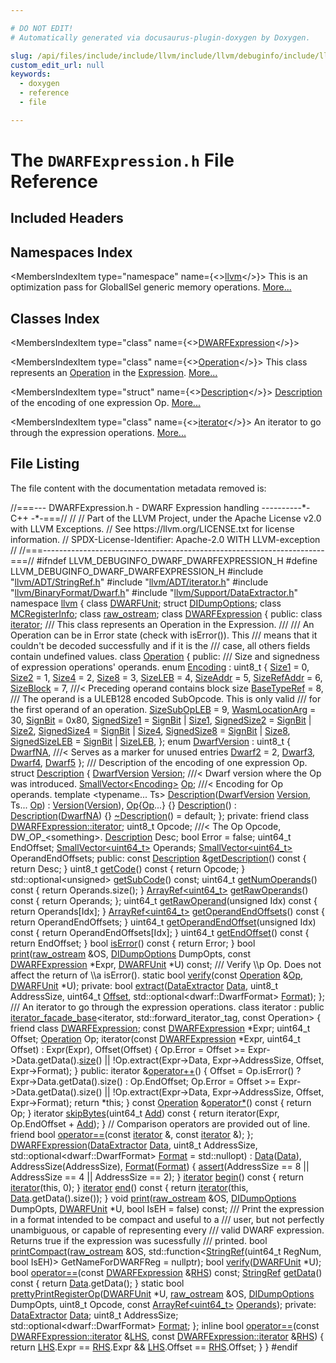 ```yaml
---

# DO NOT EDIT!
# Automatically generated via docusaurus-plugin-doxygen by Doxygen.

slug: /api/files/include/include/llvm/include/llvm/debuginfo/include/llvm/debuginfo/dwarf/dwarfexpression-h
custom_edit_url: null
keywords:
  - doxygen
  - reference
  - file

---
```





# The `DWARFExpression.h` File Reference

<DoxygenPage pluginConfig={pluginConfig}>



## Included Headers

<IncludesList>
<IncludesListItem
  filePath="llvm/ADT/StringRef.h"
  permalink="/docs/api/files/include/include/llvm/include/llvm/adt/stringref-h"
  isLocal="true" />
<IncludesListItem
  filePath="llvm/ADT/iterator.h"
  permalink="/docs/api/files/include/include/llvm/include/llvm/adt/iterator-h"
  isLocal="true" />
<IncludesListItem
  filePath="llvm/BinaryFormat/Dwarf.h"
  permalink="/docs/api/files/include/include/llvm/include/llvm/binaryformat/dwarf-h"
  isLocal="true" />
<IncludesListItem
  filePath="llvm/Support/DataExtractor.h"
  permalink="/docs/api/files/include/include/llvm/include/llvm/support/dataextractor-h"
  isLocal="true" />
</IncludesList>

## Namespaces Index

<MembersIndex>

<MembersIndexItem
  type="namespace"
  name={<><a href="/docs/api/namespaces/llvm">llvm</a></>}>
This is an optimization pass for GlobalISel generic memory operations. <a href="/docs/api/namespaces/llvm/#details">More...</a>
</MembersIndexItem>

</MembersIndex>

## Classes Index

<MembersIndex>

<MembersIndexItem
  type="class"
  name={<><a href="/docs/api/classes/llvm/dwarfexpression-1">DWARFExpression</a></>}>
</MembersIndexItem>

<MembersIndexItem
  type="class"
  name={<><a href="/docs/api/classes/llvm/dwarfexpression/operation">Operation</a></>}>
This class represents an <a href="/docs/api/classes/llvm/dwarfexpression/operation">Operation</a> in the <a href="/docs/api/classes/llvm/expression">Expression</a>. <a href="/docs/api/classes/llvm/dwarfexpression/operation/#details">More...</a>
</MembersIndexItem>

<MembersIndexItem
  type="struct"
  name={<><a href="/docs/api/structs/llvm/dwarfexpression/operation/description">Description</a></>}>
<a href="/docs/api/structs/llvm/dwarfexpression/operation/description">Description</a> of the encoding of one expression Op. <a href="/docs/api/structs/llvm/dwarfexpression/operation/description/#details">More...</a>
</MembersIndexItem>

<MembersIndexItem
  type="class"
  name={<><a href="/docs/api/classes/llvm/dwarfexpression/iterator">iterator</a></>}>
An iterator to go through the expression operations. <a href="/docs/api/classes/llvm/dwarfexpression/iterator/#details">More...</a>
</MembersIndexItem>

</MembersIndex>


## File Listing

The file content with the documentation metadata removed is:

<ProgramListing>

<Link id="l00001" /><CodeLine lineNumber="1"><Highlight kind="comment">//===--- DWARFExpression.h - DWARF Expression handling ----------&#42;- C++ -&#42;-===//</Highlight><Highlight kind="normal"></Highlight></CodeLine>
<Link id="l00002" /><CodeLine lineNumber="2"><Highlight kind="normal"></Highlight><Highlight kind="comment">//</Highlight><Highlight kind="normal"></Highlight></CodeLine>
<Link id="l00003" /><CodeLine lineNumber="3"><Highlight kind="normal"></Highlight><Highlight kind="comment">// Part of the LLVM Project, under the Apache License v2.0 with LLVM Exceptions.</Highlight><Highlight kind="normal"></Highlight></CodeLine>
<Link id="l00004" /><CodeLine lineNumber="4"><Highlight kind="normal"></Highlight><Highlight kind="comment">// See https://llvm.org/LICENSE.txt for license information.</Highlight><Highlight kind="normal"></Highlight></CodeLine>
<Link id="l00005" /><CodeLine lineNumber="5"><Highlight kind="normal"></Highlight><Highlight kind="comment">// SPDX-License-Identifier: Apache-2.0 WITH LLVM-exception</Highlight><Highlight kind="normal"></Highlight></CodeLine>
<Link id="l00006" /><CodeLine lineNumber="6"><Highlight kind="normal"></Highlight><Highlight kind="comment">//</Highlight><Highlight kind="normal"></Highlight></CodeLine>
<Link id="l00007" /><CodeLine lineNumber="7"><Highlight kind="normal"></Highlight><Highlight kind="comment">//===----------------------------------------------------------------------===//</Highlight><Highlight kind="normal"></Highlight></CodeLine>
<Link id="l00008" /><CodeLine lineNumber="8"><Highlight kind="normal"></Highlight></CodeLine>
<Link id="l00009" /><CodeLine lineNumber="9"><Highlight kind="normal"></Highlight><Highlight kind="preprocessor">#ifndef LLVM&#95;DEBUGINFO&#95;DWARF&#95;DWARFEXPRESSION&#95;H</Highlight><Highlight kind="normal"></Highlight></CodeLine>
<Link id="l00010" /><CodeLine lineNumber="10"><Highlight kind="normal"></Highlight><Highlight kind="preprocessor">#define LLVM&#95;DEBUGINFO&#95;DWARF&#95;DWARFEXPRESSION&#95;H</Highlight><Highlight kind="normal"></Highlight></CodeLine>
<Link id="l00011" /><CodeLine lineNumber="11"><Highlight kind="normal"></Highlight></CodeLine>
<Link id="l00012" /><CodeLine lineNumber="12"><Highlight kind="normal"></Highlight><Highlight kind="preprocessor">#include &quot;<a href="/docs/api/files/include/include/llvm/include/llvm/adt/stringref-h">llvm/ADT/StringRef.h</a>&quot;</Highlight><Highlight kind="normal"></Highlight></CodeLine>
<Link id="l00013" /><CodeLine lineNumber="13"><Highlight kind="normal"></Highlight><Highlight kind="preprocessor">#include &quot;<a href="/docs/api/files/include/include/llvm/include/llvm/adt/iterator-h">llvm/ADT/iterator.h</a>&quot;</Highlight><Highlight kind="normal"></Highlight></CodeLine>
<Link id="l00014" /><CodeLine lineNumber="14"><Highlight kind="normal"></Highlight><Highlight kind="preprocessor">#include &quot;<a href="/docs/api/files/include/include/llvm/include/llvm/binaryformat/dwarf-h">llvm/BinaryFormat/Dwarf.h</a>&quot;</Highlight><Highlight kind="normal"></Highlight></CodeLine>
<Link id="l00015" /><CodeLine lineNumber="15"><Highlight kind="normal"></Highlight><Highlight kind="preprocessor">#include &quot;<a href="/docs/api/files/include/include/llvm/include/llvm/support/dataextractor-h">llvm/Support/DataExtractor.h</a>&quot;</Highlight><Highlight kind="normal"></Highlight></CodeLine>
<Link id="l00016" /><CodeLine lineNumber="16"><Highlight kind="normal"></Highlight></CodeLine>
<Link id="l00017" /><CodeLine lineNumber="17"><Highlight kind="normal"></Highlight><Highlight kind="keyword">namespace </Highlight><Highlight kind="normal"><a href="/docs/api/namespaces/llvm">llvm</a> &#123;</Highlight></CodeLine>
<Link id="l00018" /><CodeLine lineNumber="18"><Highlight kind="normal"></Highlight><Highlight kind="keyword">class </Highlight><Highlight kind="normal"><a href="/docs/api/classes/llvm/dwarfunit-1">DWARFUnit</a>;</Highlight></CodeLine>
<Link id="l00019" /><CodeLine lineNumber="19"><Highlight kind="normal"></Highlight><Highlight kind="keyword">struct </Highlight><Highlight kind="normal"><a href="/docs/api/structs/llvm/didumpoptions">DIDumpOptions</a>;</Highlight></CodeLine>
<Link id="l00020" /><CodeLine lineNumber="20"><Highlight kind="normal"></Highlight><Highlight kind="keyword">class </Highlight><Highlight kind="normal"><a href="/docs/api/classes/llvm/mcregisterinfo">MCRegisterInfo</a>;</Highlight></CodeLine>
<Link id="l00021" /><CodeLine lineNumber="21"><Highlight kind="normal"></Highlight><Highlight kind="keyword">class </Highlight><Highlight kind="normal"><a href="/docs/api/classes/llvm/raw-ostream">raw&#95;ostream</a>;</Highlight></CodeLine>
<Link id="l00022" /><CodeLine lineNumber="22"><Highlight kind="normal"></Highlight></CodeLine>
<Link id="l00023" /><CodeLine lineNumber="23" lineLink="/docs/api/classes/llvm/dwarfexpression-1"><Highlight kind="normal"></Highlight><Highlight kind="keyword">class </Highlight><Highlight kind="normal"><a href="/docs/api/classes/llvm/dwarfexpression-1/#ab1da4c7677c71f2ea59e6c08a9530649">DWARFExpression</a> &#123;</Highlight></CodeLine>
<Link id="l00024" /><CodeLine lineNumber="24"><Highlight kind="normal"></Highlight><Highlight kind="keyword">public</Highlight><Highlight kind="normal">:</Highlight></CodeLine>
<Link id="l00025" /><CodeLine lineNumber="25"><Highlight kind="normal">  </Highlight><Highlight kind="keyword">class </Highlight><Highlight kind="normal"><a href="/docs/api/classes/llvm/dwarfexpression/iterator">iterator</a>;</Highlight></CodeLine>
<Link id="l00026" /><CodeLine lineNumber="26"><Highlight kind="normal"></Highlight><Highlight kind="comment"></Highlight></CodeLine>
<Link id="l00027" /><CodeLine lineNumber="27"><Highlight kind="comment">  /// This class represents an Operation in the Expression.</Highlight></CodeLine>
<Link id="l00028" /><CodeLine lineNumber="28"><Highlight kind="comment">  ///</Highlight></CodeLine>
<Link id="l00029" /><CodeLine lineNumber="29"><Highlight kind="comment">  /// An Operation can be in Error state (check with isError()). This</Highlight></CodeLine>
<Link id="l00030" /><CodeLine lineNumber="30"><Highlight kind="comment">  /// means that it couldn&#39;t be decoded successfully and if it is the</Highlight></CodeLine>
<Link id="l00031" /><CodeLine lineNumber="31"><Highlight kind="comment">  /// case, all others fields contain undefined values.</Highlight><Highlight kind="normal"></Highlight></CodeLine>
<Link id="l00032" /><CodeLine lineNumber="32" lineLink="/docs/api/classes/llvm/dwarfexpression/operation"><Highlight kind="normal">  </Highlight><Highlight kind="keyword">class </Highlight><Highlight kind="normal"><a href="/docs/api/classes/llvm/dwarfexpression/operation">Operation</a> &#123;</Highlight></CodeLine>
<Link id="l00033" /><CodeLine lineNumber="33"><Highlight kind="normal">  </Highlight><Highlight kind="keyword">public</Highlight><Highlight kind="normal">:</Highlight><Highlight kind="comment"></Highlight></CodeLine>
<Link id="l00034" /><CodeLine lineNumber="34"><Highlight kind="comment">    /// Size and signedness of expression operations&#39; operands.</Highlight><Highlight kind="normal"></Highlight></CodeLine>
<Link id="l00035" /><CodeLine lineNumber="35" lineLink="/docs/api/classes/llvm/dwarfexpression/operation/#a8f965a4aa6c5f05ac1b790daf7835212"><Highlight kind="normal">    </Highlight><Highlight kind="keyword">enum</Highlight><Highlight kind="normal"> <a href="/docs/api/classes/llvm/dwarfexpression/operation/#a8f965a4aa6c5f05ac1b790daf7835212">Encoding</a> : uint8&#95;t &#123;</Highlight></CodeLine>
<Link id="l00036" /><CodeLine lineNumber="36" lineLink="/docs/api/classes/llvm/dwarfexpression/operation/#a8f965a4aa6c5f05ac1b790daf7835212af3830bdf6a6fda33841de6599e974ced"><Highlight kind="normal">      <a href="/docs/api/classes/llvm/dwarfexpression/operation/#a8f965a4aa6c5f05ac1b790daf7835212af3830bdf6a6fda33841de6599e974ced">Size1</a> = 0,</Highlight></CodeLine>
<Link id="l00037" /><CodeLine lineNumber="37" lineLink="/docs/api/classes/llvm/dwarfexpression/operation/#a8f965a4aa6c5f05ac1b790daf7835212a0e840b6280705f0208bd34514c34e5e4"><Highlight kind="normal">      <a href="/docs/api/classes/llvm/dwarfexpression/operation/#a8f965a4aa6c5f05ac1b790daf7835212a0e840b6280705f0208bd34514c34e5e4">Size2</a> = 1,</Highlight></CodeLine>
<Link id="l00038" /><CodeLine lineNumber="38" lineLink="/docs/api/classes/llvm/dwarfexpression/operation/#a8f965a4aa6c5f05ac1b790daf7835212af42a0f5274d0ad0e7391aaaf968efb50"><Highlight kind="normal">      <a href="/docs/api/classes/llvm/dwarfexpression/operation/#a8f965a4aa6c5f05ac1b790daf7835212af42a0f5274d0ad0e7391aaaf968efb50">Size4</a> = 2,</Highlight></CodeLine>
<Link id="l00039" /><CodeLine lineNumber="39" lineLink="/docs/api/classes/llvm/dwarfexpression/operation/#a8f965a4aa6c5f05ac1b790daf7835212a4fc6d7a9ff4ad84686b1f220ffefe2ef"><Highlight kind="normal">      <a href="/docs/api/classes/llvm/dwarfexpression/operation/#a8f965a4aa6c5f05ac1b790daf7835212a4fc6d7a9ff4ad84686b1f220ffefe2ef">Size8</a> = 3,</Highlight></CodeLine>
<Link id="l00040" /><CodeLine lineNumber="40" lineLink="/docs/api/classes/llvm/dwarfexpression/operation/#a8f965a4aa6c5f05ac1b790daf7835212aa98794e3f341784d5ff17290cdd32ea5"><Highlight kind="normal">      <a href="/docs/api/classes/llvm/dwarfexpression/operation/#a8f965a4aa6c5f05ac1b790daf7835212aa98794e3f341784d5ff17290cdd32ea5">SizeLEB</a> = 4,</Highlight></CodeLine>
<Link id="l00041" /><CodeLine lineNumber="41" lineLink="/docs/api/classes/llvm/dwarfexpression/operation/#a8f965a4aa6c5f05ac1b790daf7835212a990b7c4f4bd4820a5325ee7dcddc4763"><Highlight kind="normal">      <a href="/docs/api/classes/llvm/dwarfexpression/operation/#a8f965a4aa6c5f05ac1b790daf7835212a990b7c4f4bd4820a5325ee7dcddc4763">SizeAddr</a> = 5,</Highlight></CodeLine>
<Link id="l00042" /><CodeLine lineNumber="42" lineLink="/docs/api/classes/llvm/dwarfexpression/operation/#a8f965a4aa6c5f05ac1b790daf7835212a8528bbd574f06855be37866533de01d6"><Highlight kind="normal">      <a href="/docs/api/classes/llvm/dwarfexpression/operation/#a8f965a4aa6c5f05ac1b790daf7835212a8528bbd574f06855be37866533de01d6">SizeRefAddr</a> = 6,</Highlight></CodeLine>
<Link id="l00043" /><CodeLine lineNumber="43" lineLink="/docs/api/classes/llvm/dwarfexpression/operation/#a8f965a4aa6c5f05ac1b790daf7835212a877bac601867c985506cbf6f30cdd209"><Highlight kind="normal">      <a href="/docs/api/classes/llvm/dwarfexpression/operation/#a8f965a4aa6c5f05ac1b790daf7835212a877bac601867c985506cbf6f30cdd209">SizeBlock</a> = 7, </Highlight><Highlight kind="comment">///&lt; Preceding operand contains block size</Highlight><Highlight kind="normal"></Highlight></CodeLine>
<Link id="l00044" /><CodeLine lineNumber="44" lineLink="/docs/api/classes/llvm/dwarfexpression/operation/#a8f965a4aa6c5f05ac1b790daf7835212a10c68018ca1e7d09e9777cba09326ac1"><Highlight kind="normal">      <a href="/docs/api/classes/llvm/dwarfexpression/operation/#a8f965a4aa6c5f05ac1b790daf7835212a10c68018ca1e7d09e9777cba09326ac1">BaseTypeRef</a> = 8,</Highlight><Highlight kind="comment"></Highlight></CodeLine>
<Link id="l00045" /><CodeLine lineNumber="45"><Highlight kind="comment">      /// The operand is a ULEB128 encoded SubOpcode. This is only valid</Highlight></CodeLine>
<Link id="l00046" /><CodeLine lineNumber="46"><Highlight kind="comment">      /// for the first operand of an operation.</Highlight><Highlight kind="normal"></Highlight></CodeLine>
<Link id="l00047" /><CodeLine lineNumber="47" lineLink="/docs/api/classes/llvm/dwarfexpression/operation/#a8f965a4aa6c5f05ac1b790daf7835212a6ea2b8307d1f37c2144048e698e5e860"><Highlight kind="normal">      <a href="/docs/api/classes/llvm/dwarfexpression/operation/#a8f965a4aa6c5f05ac1b790daf7835212a6ea2b8307d1f37c2144048e698e5e860">SizeSubOpLEB</a> = 9,</Highlight></CodeLine>
<Link id="l00048" /><CodeLine lineNumber="48" lineLink="/docs/api/classes/llvm/dwarfexpression/operation/#a8f965a4aa6c5f05ac1b790daf7835212a6dcbaccc7f65c53223f151e7765397bb"><Highlight kind="normal">      <a href="/docs/api/classes/llvm/dwarfexpression/operation/#a8f965a4aa6c5f05ac1b790daf7835212a6dcbaccc7f65c53223f151e7765397bb">WasmLocationArg</a> = 30,</Highlight></CodeLine>
<Link id="l00049" /><CodeLine lineNumber="49" lineLink="/docs/api/classes/llvm/dwarfexpression/operation/#a8f965a4aa6c5f05ac1b790daf7835212a58b928ac1bd9bca3d95bfc45974ee6c1"><Highlight kind="normal">      <a href="/docs/api/classes/llvm/dwarfexpression/operation/#a8f965a4aa6c5f05ac1b790daf7835212a58b928ac1bd9bca3d95bfc45974ee6c1">SignBit</a> = 0x80,</Highlight></CodeLine>
<Link id="l00050" /><CodeLine lineNumber="50" lineLink="/docs/api/classes/llvm/dwarfexpression/operation/#a8f965a4aa6c5f05ac1b790daf7835212a90fdfbe497b60daccb6fd082ed9084d2"><Highlight kind="normal">      <a href="/docs/api/classes/llvm/dwarfexpression/operation/#a8f965a4aa6c5f05ac1b790daf7835212a90fdfbe497b60daccb6fd082ed9084d2">SignedSize1</a> = <a href="/docs/api/classes/llvm/dwarfexpression/operation/#a8f965a4aa6c5f05ac1b790daf7835212a58b928ac1bd9bca3d95bfc45974ee6c1">SignBit</a> | <a href="/docs/api/classes/llvm/dwarfexpression/operation/#a8f965a4aa6c5f05ac1b790daf7835212af3830bdf6a6fda33841de6599e974ced">Size1</a>,</Highlight></CodeLine>
<Link id="l00051" /><CodeLine lineNumber="51" lineLink="/docs/api/classes/llvm/dwarfexpression/operation/#a8f965a4aa6c5f05ac1b790daf7835212a35f7f2edce5f8b9ccbae315948e90aa4"><Highlight kind="normal">      <a href="/docs/api/classes/llvm/dwarfexpression/operation/#a8f965a4aa6c5f05ac1b790daf7835212a35f7f2edce5f8b9ccbae315948e90aa4">SignedSize2</a> = <a href="/docs/api/classes/llvm/dwarfexpression/operation/#a8f965a4aa6c5f05ac1b790daf7835212a58b928ac1bd9bca3d95bfc45974ee6c1">SignBit</a> | <a href="/docs/api/classes/llvm/dwarfexpression/operation/#a8f965a4aa6c5f05ac1b790daf7835212a0e840b6280705f0208bd34514c34e5e4">Size2</a>,</Highlight></CodeLine>
<Link id="l00052" /><CodeLine lineNumber="52" lineLink="/docs/api/classes/llvm/dwarfexpression/operation/#a8f965a4aa6c5f05ac1b790daf7835212a91c315c3ff316c656cb060902319fb81"><Highlight kind="normal">      <a href="/docs/api/classes/llvm/dwarfexpression/operation/#a8f965a4aa6c5f05ac1b790daf7835212a91c315c3ff316c656cb060902319fb81">SignedSize4</a> = <a href="/docs/api/classes/llvm/dwarfexpression/operation/#a8f965a4aa6c5f05ac1b790daf7835212a58b928ac1bd9bca3d95bfc45974ee6c1">SignBit</a> | <a href="/docs/api/classes/llvm/dwarfexpression/operation/#a8f965a4aa6c5f05ac1b790daf7835212af42a0f5274d0ad0e7391aaaf968efb50">Size4</a>,</Highlight></CodeLine>
<Link id="l00053" /><CodeLine lineNumber="53" lineLink="/docs/api/classes/llvm/dwarfexpression/operation/#a8f965a4aa6c5f05ac1b790daf7835212aac098eeebf715d56a5f6b79f98a771e9"><Highlight kind="normal">      <a href="/docs/api/classes/llvm/dwarfexpression/operation/#a8f965a4aa6c5f05ac1b790daf7835212aac098eeebf715d56a5f6b79f98a771e9">SignedSize8</a> = <a href="/docs/api/classes/llvm/dwarfexpression/operation/#a8f965a4aa6c5f05ac1b790daf7835212a58b928ac1bd9bca3d95bfc45974ee6c1">SignBit</a> | <a href="/docs/api/classes/llvm/dwarfexpression/operation/#a8f965a4aa6c5f05ac1b790daf7835212a4fc6d7a9ff4ad84686b1f220ffefe2ef">Size8</a>,</Highlight></CodeLine>
<Link id="l00054" /><CodeLine lineNumber="54" lineLink="/docs/api/classes/llvm/dwarfexpression/operation/#a8f965a4aa6c5f05ac1b790daf7835212aed037a79fdb68d403d081ace1279a4e5"><Highlight kind="normal">      <a href="/docs/api/classes/llvm/dwarfexpression/operation/#a8f965a4aa6c5f05ac1b790daf7835212aed037a79fdb68d403d081ace1279a4e5">SignedSizeLEB</a> = <a href="/docs/api/classes/llvm/dwarfexpression/operation/#a8f965a4aa6c5f05ac1b790daf7835212a58b928ac1bd9bca3d95bfc45974ee6c1">SignBit</a> | <a href="/docs/api/classes/llvm/dwarfexpression/operation/#a8f965a4aa6c5f05ac1b790daf7835212aa98794e3f341784d5ff17290cdd32ea5">SizeLEB</a>,</Highlight></CodeLine>
<Link id="l00055" /><CodeLine lineNumber="55"><Highlight kind="normal">    &#125;;</Highlight></CodeLine>
<Link id="l00056" /><CodeLine lineNumber="56"><Highlight kind="normal"></Highlight></CodeLine>
<Link id="l00057" /><CodeLine lineNumber="57" lineLink="/docs/api/classes/llvm/dwarfexpression/operation/#a30b6fa3d07e5f5a923ae7940af8f47d8"><Highlight kind="normal">    </Highlight><Highlight kind="keyword">enum</Highlight><Highlight kind="normal"> <a href="/docs/api/classes/llvm/dwarfexpression/operation/#a30b6fa3d07e5f5a923ae7940af8f47d8">DwarfVersion</a> : uint8&#95;t &#123;</Highlight></CodeLine>
<Link id="l00058" /><CodeLine lineNumber="58" lineLink="/docs/api/classes/llvm/dwarfexpression/operation/#a30b6fa3d07e5f5a923ae7940af8f47d8af8a0c947c4c33cbb8c550271cc2f2f8a"><Highlight kind="normal">      <a href="/docs/api/classes/llvm/dwarfexpression/operation/#a30b6fa3d07e5f5a923ae7940af8f47d8af8a0c947c4c33cbb8c550271cc2f2f8a">DwarfNA</a>, </Highlight><Highlight kind="comment">///&lt; Serves as a marker for unused entries</Highlight><Highlight kind="normal"></Highlight></CodeLine>
<Link id="l00059" /><CodeLine lineNumber="59" lineLink="/docs/api/classes/llvm/dwarfexpression/operation/#a30b6fa3d07e5f5a923ae7940af8f47d8a26a8174bf296f37566747d4ff240b03c"><Highlight kind="normal">      <a href="/docs/api/classes/llvm/dwarfexpression/operation/#a30b6fa3d07e5f5a923ae7940af8f47d8a26a8174bf296f37566747d4ff240b03c">Dwarf2</a> = 2,</Highlight></CodeLine>
<Link id="l00060" /><CodeLine lineNumber="60" lineLink="/docs/api/classes/llvm/dwarfexpression/operation/#a30b6fa3d07e5f5a923ae7940af8f47d8a32d99aa4a5bd3b06a368b11492209ba0"><Highlight kind="normal">      <a href="/docs/api/classes/llvm/dwarfexpression/operation/#a30b6fa3d07e5f5a923ae7940af8f47d8a32d99aa4a5bd3b06a368b11492209ba0">Dwarf3</a>,</Highlight></CodeLine>
<Link id="l00061" /><CodeLine lineNumber="61" lineLink="/docs/api/classes/llvm/dwarfexpression/operation/#a30b6fa3d07e5f5a923ae7940af8f47d8a58cccd0bbb5b7c83136f07738a451362"><Highlight kind="normal">      <a href="/docs/api/classes/llvm/dwarfexpression/operation/#a30b6fa3d07e5f5a923ae7940af8f47d8a58cccd0bbb5b7c83136f07738a451362">Dwarf4</a>,</Highlight></CodeLine>
<Link id="l00062" /><CodeLine lineNumber="62" lineLink="/docs/api/classes/llvm/dwarfexpression/operation/#a30b6fa3d07e5f5a923ae7940af8f47d8a1caf5d261f8c97b5b927c949fffa127d"><Highlight kind="normal">      <a href="/docs/api/classes/llvm/dwarfexpression/operation/#a30b6fa3d07e5f5a923ae7940af8f47d8a1caf5d261f8c97b5b927c949fffa127d">Dwarf5</a></Highlight></CodeLine>
<Link id="l00063" /><CodeLine lineNumber="63"><Highlight kind="normal">    &#125;;</Highlight></CodeLine>
<Link id="l00064" /><CodeLine lineNumber="64"><Highlight kind="normal"></Highlight><Highlight kind="comment"></Highlight></CodeLine>
<Link id="l00065" /><CodeLine lineNumber="65"><Highlight kind="comment">    /// Description of the encoding of one expression Op.</Highlight><Highlight kind="normal"></Highlight></CodeLine>
<Link id="l00066" /><CodeLine lineNumber="66" lineLink="/docs/api/structs/llvm/dwarfexpression/operation/description"><Highlight kind="normal">    </Highlight><Highlight kind="keyword">struct </Highlight><Highlight kind="normal"><a href="/docs/api/structs/llvm/dwarfexpression/operation/description/#a372a397de7da6e9cf8e19dd30611822d">Description</a> &#123;</Highlight></CodeLine>
<Link id="l00067" /><CodeLine lineNumber="67" lineLink="/docs/api/structs/llvm/dwarfexpression/operation/description/#aae9456e230a4383a90be5632032e0656"><Highlight kind="normal">      <a href="/docs/api/classes/llvm/dwarfexpression/operation/#a30b6fa3d07e5f5a923ae7940af8f47d8">DwarfVersion</a> <a href="/docs/api/structs/llvm/dwarfexpression/operation/description/#aae9456e230a4383a90be5632032e0656">Version</a>; </Highlight><Highlight kind="comment">///&lt; Dwarf version where the Op was introduced.</Highlight><Highlight kind="normal"></Highlight></CodeLine>
<Link id="l00068" /><CodeLine lineNumber="68" lineLink="/docs/api/structs/llvm/dwarfexpression/operation/description/#ad302807e297903ca58a66594f22568e1"><Highlight kind="normal">      <a href="/docs/api/classes/llvm/smallvector">SmallVector&lt;Encoding&gt;</a> <a href="/docs/api/structs/llvm/dwarfexpression/operation/description/#ad302807e297903ca58a66594f22568e1">Op</a>; </Highlight><Highlight kind="comment">///&lt; Encoding for Op operands.</Highlight><Highlight kind="normal"></Highlight></CodeLine>
<Link id="l00069" /><CodeLine lineNumber="69"><Highlight kind="normal"></Highlight></CodeLine>
<Link id="l00070" /><CodeLine lineNumber="70"><Highlight kind="normal">      </Highlight><Highlight kind="keyword">template</Highlight><Highlight kind="normal"> &lt;</Highlight><Highlight kind="keyword">typename</Highlight><Highlight kind="normal">... Ts&gt;</Highlight></CodeLine>
<Link id="l00071" /><CodeLine lineNumber="71" lineLink="/docs/api/structs/llvm/dwarfexpression/operation/description/#a372a397de7da6e9cf8e19dd30611822d"><Highlight kind="normal">      <a href="/docs/api/structs/llvm/dwarfexpression/operation/description/#a372a397de7da6e9cf8e19dd30611822d">Description</a>(<a href="/docs/api/classes/llvm/dwarfexpression/operation/#a30b6fa3d07e5f5a923ae7940af8f47d8">DwarfVersion</a> <a href="/docs/api/structs/llvm/dwarfexpression/operation/description/#aae9456e230a4383a90be5632032e0656">Version</a>, Ts... <a href="/docs/api/structs/llvm/dwarfexpression/operation/description/#ad302807e297903ca58a66594f22568e1">Op</a>)</Highlight></CodeLine>
<Link id="l00072" /><CodeLine lineNumber="72"><Highlight kind="normal">          : <a href="/docs/api/structs/llvm/dwarfexpression/operation/description/#aae9456e230a4383a90be5632032e0656">Version</a>(<a href="/docs/api/structs/llvm/dwarfexpression/operation/description/#aae9456e230a4383a90be5632032e0656">Version</a>), <a href="/docs/api/structs/llvm/dwarfexpression/operation/description/#ad302807e297903ca58a66594f22568e1">Op</a>&#123;<a href="/docs/api/structs/llvm/dwarfexpression/operation/description/#ad302807e297903ca58a66594f22568e1">Op</a>...&#125; &#123;&#125;</Highlight></CodeLine>
<Link id="l00073" /><CodeLine lineNumber="73" lineLink="/docs/api/structs/llvm/dwarfexpression/operation/description/#a0275fd9b44189bb81ccf380f6f4e7085"><Highlight kind="normal">      <a href="/docs/api/structs/llvm/dwarfexpression/operation/description/#a0275fd9b44189bb81ccf380f6f4e7085">Description</a>() : <a href="/docs/api/structs/llvm/dwarfexpression/operation/description/#a372a397de7da6e9cf8e19dd30611822d">Description</a>(<a href="/docs/api/classes/llvm/dwarfexpression/operation/#a30b6fa3d07e5f5a923ae7940af8f47d8af8a0c947c4c33cbb8c550271cc2f2f8a">DwarfNA</a>) &#123;&#125;</Highlight></CodeLine>
<Link id="l00074" /><CodeLine lineNumber="74" lineLink="/docs/api/structs/llvm/dwarfexpression/operation/description/#afc8c7f3dd86211417ac6385ffebdd0ea"><Highlight kind="normal">      <a href="/docs/api/structs/llvm/dwarfexpression/operation/description/#afc8c7f3dd86211417ac6385ffebdd0ea">~Description</a>() = </Highlight><Highlight kind="keywordflow">default</Highlight><Highlight kind="normal">;</Highlight></CodeLine>
<Link id="l00075" /><CodeLine lineNumber="75"><Highlight kind="normal">    &#125;;</Highlight></CodeLine>
<Link id="l00076" /><CodeLine lineNumber="76"><Highlight kind="normal"></Highlight></CodeLine>
<Link id="l00077" /><CodeLine lineNumber="77"><Highlight kind="normal">  </Highlight><Highlight kind="keyword">private</Highlight><Highlight kind="normal">:</Highlight></CodeLine>
<Link id="l00078" /><CodeLine lineNumber="78" lineLink="/docs/api/classes/llvm/dwarfexpression/operation/#a435d4b740ae6675dbcc2ee68820d56be"><Highlight kind="normal">    </Highlight><Highlight kind="keyword">friend</Highlight><Highlight kind="normal"> </Highlight><Highlight kind="keyword">class </Highlight><Highlight kind="normal"><a href="/docs/api/classes/llvm/dwarfexpression/iterator">DWARFExpression::iterator</a>;</Highlight></CodeLine>
<Link id="l00079" /><CodeLine lineNumber="79"><Highlight kind="normal">    uint8&#95;t Opcode; </Highlight><Highlight kind="comment">///&lt; The Op Opcode, DW&#95;OP&#95;&lt;something&gt;.</Highlight><Highlight kind="normal"></Highlight></CodeLine>
<Link id="l00080" /><CodeLine lineNumber="80"><Highlight kind="normal">    <a href="/docs/api/structs/llvm/dwarfexpression/operation/description">Description</a> Desc;</Highlight></CodeLine>
<Link id="l00081" /><CodeLine lineNumber="81"><Highlight kind="normal">    </Highlight><Highlight kind="keywordtype">bool</Highlight><Highlight kind="normal"> Error = </Highlight><Highlight kind="keyword">false</Highlight><Highlight kind="normal">;</Highlight></CodeLine>
<Link id="l00082" /><CodeLine lineNumber="82"><Highlight kind="normal">    uint64&#95;t EndOffset;</Highlight></CodeLine>
<Link id="l00083" /><CodeLine lineNumber="83"><Highlight kind="normal">    <a href="/docs/api/classes/llvm/smallvector">SmallVector&lt;uint64&#95;t&gt;</a> Operands;</Highlight></CodeLine>
<Link id="l00084" /><CodeLine lineNumber="84"><Highlight kind="normal">    <a href="/docs/api/classes/llvm/smallvector">SmallVector&lt;uint64&#95;t&gt;</a> OperandEndOffsets;</Highlight></CodeLine>
<Link id="l00085" /><CodeLine lineNumber="85"><Highlight kind="normal"></Highlight></CodeLine>
<Link id="l00086" /><CodeLine lineNumber="86"><Highlight kind="normal">  </Highlight><Highlight kind="keyword">public</Highlight><Highlight kind="normal">:</Highlight></CodeLine>
<Link id="l00087" /><CodeLine lineNumber="87" lineLink="/docs/api/classes/llvm/dwarfexpression/operation/#ab1a5073b8ed01551e6e6d7158e98bf72"><Highlight kind="normal">    </Highlight><Highlight kind="keyword">const</Highlight><Highlight kind="normal"> <a href="/docs/api/structs/llvm/dwarfexpression/operation/description">Description</a> &amp;<a href="/docs/api/classes/llvm/dwarfexpression/operation/#ab1a5073b8ed01551e6e6d7158e98bf72">getDescription</a>()</Highlight><Highlight kind="keyword"> const </Highlight><Highlight kind="normal">&#123; </Highlight><Highlight kind="keywordflow">return</Highlight><Highlight kind="normal"> Desc; &#125;</Highlight></CodeLine>
<Link id="l00088" /><CodeLine lineNumber="88" lineLink="/docs/api/classes/llvm/dwarfexpression/operation/#a288d5ff07a51a34d26c76a56f7d6004b"><Highlight kind="normal">    uint8&#95;t <a href="/docs/api/classes/llvm/dwarfexpression/operation/#a288d5ff07a51a34d26c76a56f7d6004b">getCode</a>()</Highlight><Highlight kind="keyword"> const </Highlight><Highlight kind="normal">&#123; </Highlight><Highlight kind="keywordflow">return</Highlight><Highlight kind="normal"> Opcode; &#125;</Highlight></CodeLine>
<Link id="l00089" /><CodeLine lineNumber="89"><Highlight kind="normal">    std::optional&lt;unsigned&gt; <a href="/docs/api/classes/llvm/dwarfexpression/operation/#a0f10a4e01a3c52c49889dab7016d7b79">getSubCode</a>() </Highlight><Highlight kind="keyword">const</Highlight><Highlight kind="normal">;</Highlight></CodeLine>
<Link id="l00090" /><CodeLine lineNumber="90" lineLink="/docs/api/classes/llvm/dwarfexpression/operation/#a663d5e8085015fda24216c33615fac33"><Highlight kind="normal">    uint64&#95;t <a href="/docs/api/classes/llvm/dwarfexpression/operation/#a663d5e8085015fda24216c33615fac33">getNumOperands</a>()</Highlight><Highlight kind="keyword"> const </Highlight><Highlight kind="normal">&#123; </Highlight><Highlight kind="keywordflow">return</Highlight><Highlight kind="normal"> Operands.size(); &#125;</Highlight></CodeLine>
<Link id="l00091" /><CodeLine lineNumber="91" lineLink="/docs/api/classes/llvm/dwarfexpression/operation/#a8b88cc734c06f9947e43aff4b9749c15"><Highlight kind="normal">    <a href="/docs/api/classes/llvm/arrayref">ArrayRef&lt;uint64&#95;t&gt;</a> <a href="/docs/api/classes/llvm/dwarfexpression/operation/#a8b88cc734c06f9947e43aff4b9749c15">getRawOperands</a>()</Highlight><Highlight kind="keyword"> const </Highlight><Highlight kind="normal">&#123; </Highlight><Highlight kind="keywordflow">return</Highlight><Highlight kind="normal"> Operands; &#125;;</Highlight></CodeLine>
<Link id="l00092" /><CodeLine lineNumber="92" lineLink="/docs/api/classes/llvm/dwarfexpression/operation/#ad4f3288a733b18d5b546b5f475d8796c"><Highlight kind="normal">    uint64&#95;t <a href="/docs/api/classes/llvm/dwarfexpression/operation/#ad4f3288a733b18d5b546b5f475d8796c">getRawOperand</a>(</Highlight><Highlight kind="keywordtype">unsigned</Highlight><Highlight kind="normal"> Idx)</Highlight><Highlight kind="keyword"> const </Highlight><Highlight kind="normal">&#123; </Highlight><Highlight kind="keywordflow">return</Highlight><Highlight kind="normal"> Operands&#91;Idx&#93;; &#125;</Highlight></CodeLine>
<Link id="l00093" /><CodeLine lineNumber="93" lineLink="/docs/api/classes/llvm/dwarfexpression/operation/#aba8552067f684fce2d48af7d4e38b46a"><Highlight kind="normal">    <a href="/docs/api/classes/llvm/arrayref">ArrayRef&lt;uint64&#95;t&gt;</a> <a href="/docs/api/classes/llvm/dwarfexpression/operation/#aba8552067f684fce2d48af7d4e38b46a">getOperandEndOffsets</a>()</Highlight><Highlight kind="keyword"> const </Highlight><Highlight kind="normal">&#123;</Highlight></CodeLine>
<Link id="l00094" /><CodeLine lineNumber="94"><Highlight kind="normal">      </Highlight><Highlight kind="keywordflow">return</Highlight><Highlight kind="normal"> OperandEndOffsets;</Highlight></CodeLine>
<Link id="l00095" /><CodeLine lineNumber="95"><Highlight kind="normal">    &#125;</Highlight></CodeLine>
<Link id="l00096" /><CodeLine lineNumber="96" lineLink="/docs/api/classes/llvm/dwarfexpression/operation/#ac3003e68b6b3b31501f5c65852103e6f"><Highlight kind="normal">    uint64&#95;t <a href="/docs/api/classes/llvm/dwarfexpression/operation/#ac3003e68b6b3b31501f5c65852103e6f">getOperandEndOffset</a>(</Highlight><Highlight kind="keywordtype">unsigned</Highlight><Highlight kind="normal"> Idx)</Highlight><Highlight kind="keyword"> const </Highlight><Highlight kind="normal">&#123;</Highlight></CodeLine>
<Link id="l00097" /><CodeLine lineNumber="97"><Highlight kind="normal">      </Highlight><Highlight kind="keywordflow">return</Highlight><Highlight kind="normal"> OperandEndOffsets&#91;Idx&#93;;</Highlight></CodeLine>
<Link id="l00098" /><CodeLine lineNumber="98"><Highlight kind="normal">    &#125;</Highlight></CodeLine>
<Link id="l00099" /><CodeLine lineNumber="99" lineLink="/docs/api/classes/llvm/dwarfexpression/operation/#a7b4586cb71825987f2c1f16f3b4dad1e"><Highlight kind="normal">    uint64&#95;t <a href="/docs/api/classes/llvm/dwarfexpression/operation/#a7b4586cb71825987f2c1f16f3b4dad1e">getEndOffset</a>()</Highlight><Highlight kind="keyword"> const </Highlight><Highlight kind="normal">&#123; </Highlight><Highlight kind="keywordflow">return</Highlight><Highlight kind="normal"> EndOffset; &#125;</Highlight></CodeLine>
<Link id="l00100" /><CodeLine lineNumber="100" lineLink="/docs/api/classes/llvm/dwarfexpression/operation/#ab09f35ca6cd360908e1493ff26081c63"><Highlight kind="normal">    </Highlight><Highlight kind="keywordtype">bool</Highlight><Highlight kind="normal"> <a href="/docs/api/classes/llvm/dwarfexpression/operation/#ab09f35ca6cd360908e1493ff26081c63">isError</a>()</Highlight><Highlight kind="keyword"> const </Highlight><Highlight kind="normal">&#123; </Highlight><Highlight kind="keywordflow">return</Highlight><Highlight kind="normal"> Error; &#125;</Highlight></CodeLine>
<Link id="l00101" /><CodeLine lineNumber="101"><Highlight kind="normal">    </Highlight><Highlight kind="keywordtype">bool</Highlight><Highlight kind="normal"> <a href="/docs/api/classes/llvm/dwarfexpression/operation/#a776144ebd87427d17aaade268a4c1c6e">print</a>(<a href="/docs/api/classes/llvm/raw-ostream">raw&#95;ostream</a> &amp;OS, <a href="/docs/api/structs/llvm/didumpoptions">DIDumpOptions</a> DumpOpts,</Highlight></CodeLine>
<Link id="l00102" /><CodeLine lineNumber="102"><Highlight kind="normal">               </Highlight><Highlight kind="keyword">const</Highlight><Highlight kind="normal"> <a href="/docs/api/classes/llvm/dwarfexpression-1/#ab1da4c7677c71f2ea59e6c08a9530649">DWARFExpression</a> &#42;Expr, <a href="/docs/api/classes/llvm/dwarfunit-1">DWARFUnit</a> &#42;U) </Highlight><Highlight kind="keyword">const</Highlight><Highlight kind="normal">;</Highlight></CodeLine>
<Link id="l00103" /><CodeLine lineNumber="103"><Highlight kind="normal"></Highlight><Highlight kind="comment"></Highlight></CodeLine>
<Link id="l00104" /><CodeLine lineNumber="104"><Highlight kind="comment">    /// Verify \\p Op. Does not affect the return of \\a isError().</Highlight><Highlight kind="normal"></Highlight></CodeLine>
<Link id="l00105" /><CodeLine lineNumber="105"><Highlight kind="normal">    </Highlight><Highlight kind="keyword">static</Highlight><Highlight kind="normal"> </Highlight><Highlight kind="keywordtype">bool</Highlight><Highlight kind="normal"> <a href="/docs/api/files/lib/lib/target/lib/target/powerpc/ppcctrloopsverify-cpp/#a593cc2f204f7b2edc16ee222c37c3196">verify</a>(</Highlight><Highlight kind="keyword">const</Highlight><Highlight kind="normal"> <a href="/docs/api/classes/llvm/dwarfexpression/operation">Operation</a> &amp;<a href="/docs/api/namespaces/llvm/#ab471937b9a227e70c7fe8bd9604014d6">Op</a>, <a href="/docs/api/classes/llvm/dwarfunit-1">DWARFUnit</a> &#42;U);</Highlight></CodeLine>
<Link id="l00106" /><CodeLine lineNumber="106"><Highlight kind="normal"></Highlight></CodeLine>
<Link id="l00107" /><CodeLine lineNumber="107"><Highlight kind="normal">  </Highlight><Highlight kind="keyword">private</Highlight><Highlight kind="normal">:</Highlight></CodeLine>
<Link id="l00108" /><CodeLine lineNumber="108"><Highlight kind="normal">    </Highlight><Highlight kind="keywordtype">bool</Highlight><Highlight kind="normal"> <a href="/docs/api/files/lib/lib/transforms/lib/transforms/ipo/loopextractor-cpp/#a84dff14934298a71113ab11312c243f6">extract</a>(<a href="/docs/api/classes/llvm/dataextractor">DataExtractor</a> <a href="/docs/api/namespaces/llvm/#aa20539e89704d20b98b97e9c3feac934">Data</a>, uint8&#95;t AddressSize, uint64&#95;t <a href="/docs/api/namespaces/llvm/#a05f5b9a11bdcc5feba62899f95dcf878a3134224cba2545bc57954d3b072aebb4">Offset</a>,</Highlight></CodeLine>
<Link id="l00109" /><CodeLine lineNumber="109"><Highlight kind="normal">                 std::optional&lt;dwarf::DwarfFormat&gt; <a href="/docs/api/namespaces/llvm/#ab7530cd22b8952cb41774507dd40c6f3a520d0db389f362bf79ef56ca0af3dcab">Format</a>);</Highlight></CodeLine>
<Link id="l00110" /><CodeLine lineNumber="110"><Highlight kind="normal">  &#125;;</Highlight></CodeLine>
<Link id="l00111" /><CodeLine lineNumber="111"><Highlight kind="normal"></Highlight><Highlight kind="comment"></Highlight></CodeLine>
<Link id="l00112" /><CodeLine lineNumber="112"><Highlight kind="comment">  /// An iterator to go through the expression operations.</Highlight><Highlight kind="normal"></Highlight></CodeLine>
<Link id="l00113" /><CodeLine lineNumber="113" lineLink="/docs/api/classes/llvm/dwarfexpression/iterator"><Highlight kind="normal">  </Highlight><Highlight kind="keyword">class </Highlight><Highlight kind="normal">iterator</Highlight></CodeLine>
<Link id="l00114" /><CodeLine lineNumber="114"><Highlight kind="normal">      : </Highlight><Highlight kind="keyword">public</Highlight><Highlight kind="normal"> <a href="/docs/api/classes/llvm/iterator-facade-base">iterator&#95;facade&#95;base</a>&lt;iterator, std::forward&#95;iterator&#95;tag,</Highlight></CodeLine>
<Link id="l00115" /><CodeLine lineNumber="115"><Highlight kind="normal">                                    const Operation&gt; &#123;</Highlight></CodeLine>
<Link id="l00116" /><CodeLine lineNumber="116" lineLink="/docs/api/classes/llvm/dwarfexpression/iterator/#a40b421f7abb569b411f5112814d25148"><Highlight kind="normal">    </Highlight><Highlight kind="keyword">friend</Highlight><Highlight kind="normal"> </Highlight><Highlight kind="keyword">class </Highlight><Highlight kind="normal"><a href="/docs/api/classes/llvm/dwarfexpression/iterator/#a40b421f7abb569b411f5112814d25148">DWARFExpression</a>;</Highlight></CodeLine>
<Link id="l00117" /><CodeLine lineNumber="117"><Highlight kind="normal">    </Highlight><Highlight kind="keyword">const</Highlight><Highlight kind="normal"> <a href="/docs/api/classes/llvm/dwarfexpression/iterator/#a40b421f7abb569b411f5112814d25148">DWARFExpression</a> &#42;Expr;</Highlight></CodeLine>
<Link id="l00118" /><CodeLine lineNumber="118"><Highlight kind="normal">    uint64&#95;t Offset;</Highlight></CodeLine>
<Link id="l00119" /><CodeLine lineNumber="119"><Highlight kind="normal">    <a href="/docs/api/classes/llvm/dwarfexpression/operation">Operation</a> Op;</Highlight></CodeLine>
<Link id="l00120" /><CodeLine lineNumber="120"><Highlight kind="normal">    iterator(</Highlight><Highlight kind="keyword">const</Highlight><Highlight kind="normal"> <a href="/docs/api/classes/llvm/dwarfexpression/iterator/#a40b421f7abb569b411f5112814d25148">DWARFExpression</a> &#42;Expr, uint64&#95;t Offset)</Highlight></CodeLine>
<Link id="l00121" /><CodeLine lineNumber="121"><Highlight kind="normal">        : Expr(Expr), Offset(Offset) &#123;</Highlight></CodeLine>
<Link id="l00122" /><CodeLine lineNumber="122"><Highlight kind="normal">      Op.Error =</Highlight></CodeLine>
<Link id="l00123" /><CodeLine lineNumber="123"><Highlight kind="normal">          Offset &gt;= Expr-&gt;Data.getData().<a href="/docs/api/files/lib/lib/target/lib/target/nvptx/nvvmreflect-cpp/#ac934769d93af95250952646a3829df4c">size</a>() ||</Highlight></CodeLine>
<Link id="l00124" /><CodeLine lineNumber="124"><Highlight kind="normal">          !Op.extract(Expr-&gt;Data, Expr-&gt;AddressSize, Offset, Expr-&gt;Format);</Highlight></CodeLine>
<Link id="l00125" /><CodeLine lineNumber="125"><Highlight kind="normal">    &#125;</Highlight></CodeLine>
<Link id="l00126" /><CodeLine lineNumber="126"><Highlight kind="normal"></Highlight></CodeLine>
<Link id="l00127" /><CodeLine lineNumber="127"><Highlight kind="normal">  </Highlight><Highlight kind="keyword">public</Highlight><Highlight kind="normal">:</Highlight></CodeLine>
<Link id="l00128" /><CodeLine lineNumber="128" lineLink="/docs/api/classes/llvm/dwarfexpression/iterator/#acedbc068a146c34b5a65c5a2edcddac5"><Highlight kind="normal">    iterator &amp;<a href="/docs/api/classes/llvm/dwarfexpression/iterator/#acedbc068a146c34b5a65c5a2edcddac5">operator++</a>() &#123;</Highlight></CodeLine>
<Link id="l00129" /><CodeLine lineNumber="129"><Highlight kind="normal">      Offset = Op.isError() ? Expr-&gt;Data.getData().size() : Op.EndOffset;</Highlight></CodeLine>
<Link id="l00130" /><CodeLine lineNumber="130"><Highlight kind="normal">      Op.Error =</Highlight></CodeLine>
<Link id="l00131" /><CodeLine lineNumber="131"><Highlight kind="normal">          Offset &gt;= Expr-&gt;Data.getData().size() ||</Highlight></CodeLine>
<Link id="l00132" /><CodeLine lineNumber="132"><Highlight kind="normal">          !Op.extract(Expr-&gt;Data, Expr-&gt;AddressSize, Offset, Expr-&gt;Format);</Highlight></CodeLine>
<Link id="l00133" /><CodeLine lineNumber="133"><Highlight kind="normal">      </Highlight><Highlight kind="keywordflow">return</Highlight><Highlight kind="normal"> &#42;</Highlight><Highlight kind="keyword">this</Highlight><Highlight kind="normal">;</Highlight></CodeLine>
<Link id="l00134" /><CodeLine lineNumber="134"><Highlight kind="normal">    &#125;</Highlight></CodeLine>
<Link id="l00135" /><CodeLine lineNumber="135"><Highlight kind="normal"></Highlight></CodeLine>
<Link id="l00136" /><CodeLine lineNumber="136" lineLink="/docs/api/classes/llvm/dwarfexpression/iterator/#a5482233802ac66a492c477df184bce92"><Highlight kind="normal">    </Highlight><Highlight kind="keyword">const</Highlight><Highlight kind="normal"> <a href="/docs/api/classes/llvm/dwarfexpression/operation">Operation</a> &amp;<a href="/docs/api/classes/llvm/dwarfexpression/iterator/#a5482233802ac66a492c477df184bce92">operator&#42;</a>()</Highlight><Highlight kind="keyword"> const </Highlight><Highlight kind="normal">&#123; </Highlight><Highlight kind="keywordflow">return</Highlight><Highlight kind="normal"> Op; &#125;</Highlight></CodeLine>
<Link id="l00137" /><CodeLine lineNumber="137"><Highlight kind="normal"></Highlight></CodeLine>
<Link id="l00138" /><CodeLine lineNumber="138" lineLink="/docs/api/classes/llvm/dwarfexpression/iterator/#ac8e084bfa2265fee615e280dc8fc6c11"><Highlight kind="normal">    iterator <a href="/docs/api/classes/llvm/dwarfexpression/iterator/#ac8e084bfa2265fee615e280dc8fc6c11">skipBytes</a>(uint64&#95;t <a href="/docs/api/namespaces/llvm/#aac36edd0f1ce976f0025c98e88d3830eaec211f7c20af43e742bf2570c3cb84f9">Add</a>)</Highlight><Highlight kind="keyword"> const </Highlight><Highlight kind="normal">&#123;</Highlight></CodeLine>
<Link id="l00139" /><CodeLine lineNumber="139"><Highlight kind="normal">      </Highlight><Highlight kind="keywordflow">return</Highlight><Highlight kind="normal"> iterator(Expr, Op.EndOffset + <a href="/docs/api/namespaces/llvm/#aac36edd0f1ce976f0025c98e88d3830eaec211f7c20af43e742bf2570c3cb84f9">Add</a>);</Highlight></CodeLine>
<Link id="l00140" /><CodeLine lineNumber="140"><Highlight kind="normal">    &#125;</Highlight></CodeLine>
<Link id="l00141" /><CodeLine lineNumber="141"><Highlight kind="normal"></Highlight></CodeLine>
<Link id="l00142" /><CodeLine lineNumber="142"><Highlight kind="normal">    </Highlight><Highlight kind="comment">// Comparison operators are provided out of line.</Highlight><Highlight kind="normal"></Highlight></CodeLine>
<Link id="l00143" /><CodeLine lineNumber="143"><Highlight kind="normal">    </Highlight><Highlight kind="keyword">friend</Highlight><Highlight kind="normal"> </Highlight><Highlight kind="keywordtype">bool</Highlight><Highlight kind="normal"> <a href="/docs/api/classes/llvm/dwarfexpression/iterator/#a3736d4c8de2877e9860bd71896ee1b89">operator==</a>(</Highlight><Highlight kind="keyword">const</Highlight><Highlight kind="normal"> <a href="/docs/api/classes/llvm/dwarfexpression/iterator">iterator</a> &amp;, </Highlight><Highlight kind="keyword">const</Highlight><Highlight kind="normal"> <a href="/docs/api/classes/llvm/dwarfexpression/iterator">iterator</a> &amp;);</Highlight></CodeLine>
<Link id="l00144" /><CodeLine lineNumber="144"><Highlight kind="normal">  &#125;;</Highlight></CodeLine>
<Link id="l00145" /><CodeLine lineNumber="145"><Highlight kind="normal"></Highlight></CodeLine>
<Link id="l00146" /><CodeLine lineNumber="146" lineLink="/docs/api/classes/llvm/dwarfexpression-1/#ab1da4c7677c71f2ea59e6c08a9530649"><Highlight kind="normal">  <a href="/docs/api/classes/llvm/dwarfexpression-1/#ab1da4c7677c71f2ea59e6c08a9530649">DWARFExpression</a>(<a href="/docs/api/classes/llvm/dataextractor">DataExtractor</a> <a href="/docs/api/namespaces/llvm/#aa20539e89704d20b98b97e9c3feac934">Data</a>, uint8&#95;t AddressSize,</Highlight></CodeLine>
<Link id="l00147" /><CodeLine lineNumber="147"><Highlight kind="normal">                  std::optional&lt;dwarf::DwarfFormat&gt; <a href="/docs/api/namespaces/llvm/#ab7530cd22b8952cb41774507dd40c6f3a520d0db389f362bf79ef56ca0af3dcab">Format</a> = std::nullopt)</Highlight></CodeLine>
<Link id="l00148" /><CodeLine lineNumber="148"><Highlight kind="normal">      : <a href="/docs/api/namespaces/llvm/#aa20539e89704d20b98b97e9c3feac934">Data</a>(<a href="/docs/api/namespaces/llvm/#aa20539e89704d20b98b97e9c3feac934">Data</a>), AddressSize(AddressSize), <a href="/docs/api/namespaces/llvm/#ab7530cd22b8952cb41774507dd40c6f3a520d0db389f362bf79ef56ca0af3dcab">Format</a>(<a href="/docs/api/namespaces/llvm/#ab7530cd22b8952cb41774507dd40c6f3a520d0db389f362bf79ef56ca0af3dcab">Format</a>) &#123;</Highlight></CodeLine>
<Link id="l00149" /><CodeLine lineNumber="149"><Highlight kind="normal">    <a href="/docs/api/files/lib/lib/target/lib/target/amdgpu/silowercontrolflow-cpp/#a4868c5d81c5ccc98c47aeab6244346a0">assert</a>(AddressSize == 8 || AddressSize == 4 || AddressSize == 2);</Highlight></CodeLine>
<Link id="l00150" /><CodeLine lineNumber="150"><Highlight kind="normal">  &#125;</Highlight></CodeLine>
<Link id="l00151" /><CodeLine lineNumber="151"><Highlight kind="normal"></Highlight></CodeLine>
<Link id="l00152" /><CodeLine lineNumber="152" lineLink="/docs/api/classes/llvm/dwarfexpression-1/#aaaa906e7447d4fa5b6b5adf6fefdb1c3"><Highlight kind="normal">  <a href="/docs/api/classes/llvm/dwarfexpression/iterator">iterator</a> <a href="/docs/api/classes/llvm/dwarfexpression-1/#aaaa906e7447d4fa5b6b5adf6fefdb1c3">begin</a>()</Highlight><Highlight kind="keyword"> const </Highlight><Highlight kind="normal">&#123; </Highlight><Highlight kind="keywordflow">return</Highlight><Highlight kind="normal"> <a href="/docs/api/classes/llvm/dwarfexpression/iterator">iterator</a>(</Highlight><Highlight kind="keyword">this</Highlight><Highlight kind="normal">, 0); &#125;</Highlight></CodeLine>
<Link id="l00153" /><CodeLine lineNumber="153" lineLink="/docs/api/classes/llvm/dwarfexpression-1/#a249b4ed19ed8ab2457457d9e1317c710"><Highlight kind="normal">  <a href="/docs/api/classes/llvm/dwarfexpression/iterator">iterator</a> <a href="/docs/api/classes/llvm/dwarfexpression-1/#a249b4ed19ed8ab2457457d9e1317c710">end</a>()</Highlight><Highlight kind="keyword"> const </Highlight><Highlight kind="normal">&#123; </Highlight><Highlight kind="keywordflow">return</Highlight><Highlight kind="normal"> <a href="/docs/api/classes/llvm/dwarfexpression/iterator">iterator</a>(</Highlight><Highlight kind="keyword">this</Highlight><Highlight kind="normal">, <a href="/docs/api/namespaces/llvm/#aa20539e89704d20b98b97e9c3feac934">Data</a>.getData().size()); &#125;</Highlight></CodeLine>
<Link id="l00154" /><CodeLine lineNumber="154"><Highlight kind="normal"></Highlight></CodeLine>
<Link id="l00155" /><CodeLine lineNumber="155"><Highlight kind="normal">  </Highlight><Highlight kind="keywordtype">void</Highlight><Highlight kind="normal"> <a href="/docs/api/classes/llvm/dwarfexpression-1/#acc23d591518160d5e67b43293906bc8a">print</a>(<a href="/docs/api/classes/llvm/raw-ostream">raw&#95;ostream</a> &amp;OS, <a href="/docs/api/structs/llvm/didumpoptions">DIDumpOptions</a> DumpOpts, <a href="/docs/api/classes/llvm/dwarfunit-1">DWARFUnit</a> &#42;U,</Highlight></CodeLine>
<Link id="l00156" /><CodeLine lineNumber="156"><Highlight kind="normal">             </Highlight><Highlight kind="keywordtype">bool</Highlight><Highlight kind="normal"> IsEH = </Highlight><Highlight kind="keyword">false</Highlight><Highlight kind="normal">) </Highlight><Highlight kind="keyword">const</Highlight><Highlight kind="normal">;</Highlight></CodeLine>
<Link id="l00157" /><CodeLine lineNumber="157"><Highlight kind="normal"></Highlight><Highlight kind="comment"></Highlight></CodeLine>
<Link id="l00158" /><CodeLine lineNumber="158"><Highlight kind="comment">  /// Print the expression in a format intended to be compact and useful to a</Highlight></CodeLine>
<Link id="l00159" /><CodeLine lineNumber="159"><Highlight kind="comment">  /// user, but not perfectly unambiguous, or capable of representing every</Highlight></CodeLine>
<Link id="l00160" /><CodeLine lineNumber="160"><Highlight kind="comment">  /// valid DWARF expression. Returns true if the expression was sucessfully</Highlight></CodeLine>
<Link id="l00161" /><CodeLine lineNumber="161"><Highlight kind="comment">  /// printed.</Highlight><Highlight kind="normal"></Highlight></CodeLine>
<Link id="l00162" /><CodeLine lineNumber="162"><Highlight kind="normal">  </Highlight><Highlight kind="keywordtype">bool</Highlight><Highlight kind="normal"> <a href="/docs/api/classes/llvm/dwarfexpression-1/#ab403f62d36aae3b407997debfef5404d">printCompact</a>(<a href="/docs/api/classes/llvm/raw-ostream">raw&#95;ostream</a> &amp;OS,</Highlight></CodeLine>
<Link id="l00163" /><CodeLine lineNumber="163"><Highlight kind="normal">                    std::function&lt;<a href="/docs/api/classes/llvm/stringref">StringRef</a>(uint64&#95;t RegNum, </Highlight><Highlight kind="keywordtype">bool</Highlight><Highlight kind="normal"> IsEH)&gt;</Highlight></CodeLine>
<Link id="l00164" /><CodeLine lineNumber="164"><Highlight kind="normal">                        GetNameForDWARFReg = </Highlight><Highlight kind="keyword">nullptr</Highlight><Highlight kind="normal">);</Highlight></CodeLine>
<Link id="l00165" /><CodeLine lineNumber="165"><Highlight kind="normal"></Highlight></CodeLine>
<Link id="l00166" /><CodeLine lineNumber="166"><Highlight kind="normal">  </Highlight><Highlight kind="keywordtype">bool</Highlight><Highlight kind="normal"> <a href="/docs/api/files/lib/lib/target/lib/target/powerpc/ppcctrloopsverify-cpp/#a593cc2f204f7b2edc16ee222c37c3196">verify</a>(<a href="/docs/api/classes/llvm/dwarfunit-1">DWARFUnit</a> &#42;U);</Highlight></CodeLine>
<Link id="l00167" /><CodeLine lineNumber="167"><Highlight kind="normal"></Highlight></CodeLine>
<Link id="l00168" /><CodeLine lineNumber="168"><Highlight kind="normal">  </Highlight><Highlight kind="keywordtype">bool</Highlight><Highlight kind="normal"> <a href="/docs/api/classes/llvm/dwarfexpression-1/#ac8df7d32c8cb16c06e7c3809abdfdb15">operator==</a>(</Highlight><Highlight kind="keyword">const</Highlight><Highlight kind="normal"> <a href="/docs/api/classes/llvm/dwarfexpression-1">DWARFExpression</a> &amp;<a href="/docs/api/files/lib/lib/target/lib/target/x86/x86partialreduction-cpp/#a87b8bfbbe9d8f7146d7f20a5fb42efd0">RHS</a>) </Highlight><Highlight kind="keyword">const</Highlight><Highlight kind="normal">;</Highlight></CodeLine>
<Link id="l00169" /><CodeLine lineNumber="169"><Highlight kind="normal"></Highlight></CodeLine>
<Link id="l00170" /><CodeLine lineNumber="170" lineLink="/docs/api/classes/llvm/dwarfexpression-1/#a362a8723f1604e41107b4f8c667a6d1e"><Highlight kind="normal">  <a href="/docs/api/classes/llvm/stringref">StringRef</a> <a href="/docs/api/classes/llvm/dwarfexpression-1/#a362a8723f1604e41107b4f8c667a6d1e">getData</a>()</Highlight><Highlight kind="keyword"> const </Highlight><Highlight kind="normal">&#123; </Highlight><Highlight kind="keywordflow">return</Highlight><Highlight kind="normal"> <a href="/docs/api/namespaces/llvm/#aa20539e89704d20b98b97e9c3feac934">Data</a>.getData(); &#125;</Highlight></CodeLine>
<Link id="l00171" /><CodeLine lineNumber="171"><Highlight kind="normal"></Highlight></CodeLine>
<Link id="l00172" /><CodeLine lineNumber="172"><Highlight kind="normal">  </Highlight><Highlight kind="keyword">static</Highlight><Highlight kind="normal"> </Highlight><Highlight kind="keywordtype">bool</Highlight><Highlight kind="normal"> <a href="/docs/api/classes/llvm/dwarfexpression-1/#aeb9094ce3f495cf3f81c2c7aa6a975f5">prettyPrintRegisterOp</a>(<a href="/docs/api/classes/llvm/dwarfunit-1">DWARFUnit</a> &#42;U, <a href="/docs/api/classes/llvm/raw-ostream">raw&#95;ostream</a> &amp;OS,</Highlight></CodeLine>
<Link id="l00173" /><CodeLine lineNumber="173"><Highlight kind="normal">                                    <a href="/docs/api/structs/llvm/didumpoptions">DIDumpOptions</a> DumpOpts, uint8&#95;t Opcode,</Highlight></CodeLine>
<Link id="l00174" /><CodeLine lineNumber="174"><Highlight kind="normal">                                    </Highlight><Highlight kind="keyword">const</Highlight><Highlight kind="normal"> <a href="/docs/api/classes/llvm/arrayref">ArrayRef&lt;uint64&#95;t&gt;</a> <a href="/docs/api/files/lib/lib/codegen/mirnamerpass-cpp/#a05e4be4ec3e2c3587dda0e376bb6822c">Operands</a>);</Highlight></CodeLine>
<Link id="l00175" /><CodeLine lineNumber="175"><Highlight kind="normal"></Highlight></CodeLine>
<Link id="l00176" /><CodeLine lineNumber="176"><Highlight kind="normal"></Highlight><Highlight kind="keyword">private</Highlight><Highlight kind="normal">:</Highlight></CodeLine>
<Link id="l00177" /><CodeLine lineNumber="177"><Highlight kind="normal">  <a href="/docs/api/classes/llvm/dataextractor">DataExtractor</a> <a href="/docs/api/namespaces/llvm/#aa20539e89704d20b98b97e9c3feac934">Data</a>;</Highlight></CodeLine>
<Link id="l00178" /><CodeLine lineNumber="178"><Highlight kind="normal">  uint8&#95;t AddressSize;</Highlight></CodeLine>
<Link id="l00179" /><CodeLine lineNumber="179"><Highlight kind="normal">  std::optional&lt;dwarf::DwarfFormat&gt; <a href="/docs/api/namespaces/llvm/#ab7530cd22b8952cb41774507dd40c6f3a520d0db389f362bf79ef56ca0af3dcab">Format</a>;</Highlight></CodeLine>
<Link id="l00180" /><CodeLine lineNumber="180"><Highlight kind="normal">&#125;;</Highlight></CodeLine>
<Link id="l00181" /><CodeLine lineNumber="181"><Highlight kind="normal"></Highlight></CodeLine>
<Link id="l00182" /><CodeLine lineNumber="182" lineLink="/docs/api/classes/llvm/dwarfexpression/iterator/#a3736d4c8de2877e9860bd71896ee1b89"><Highlight kind="normal"></Highlight><Highlight kind="keyword">inline</Highlight><Highlight kind="normal"> </Highlight><Highlight kind="keywordtype">bool</Highlight><Highlight kind="normal"> <a href="/docs/api/namespaces/llvm/#a4d812a2dd18aa186c164447e20e348e7">operator==</a>(</Highlight><Highlight kind="keyword">const</Highlight><Highlight kind="normal"> <a href="/docs/api/classes/llvm/dwarfexpression/iterator">DWARFExpression::iterator</a> &amp;<a href="/docs/api/files/lib/lib/target/lib/target/x86/x86partialreduction-cpp/#a9e1483f7215664a2315c53c3558d9a8d">LHS</a>,</Highlight></CodeLine>
<Link id="l00183" /><CodeLine lineNumber="183"><Highlight kind="normal">                       </Highlight><Highlight kind="keyword">const</Highlight><Highlight kind="normal"> <a href="/docs/api/classes/llvm/dwarfexpression/iterator">DWARFExpression::iterator</a> &amp;<a href="/docs/api/files/lib/lib/target/lib/target/x86/x86partialreduction-cpp/#a87b8bfbbe9d8f7146d7f20a5fb42efd0">RHS</a>) &#123;</Highlight></CodeLine>
<Link id="l00184" /><CodeLine lineNumber="184"><Highlight kind="normal">  </Highlight><Highlight kind="keywordflow">return</Highlight><Highlight kind="normal"> <a href="/docs/api/files/lib/lib/target/lib/target/x86/x86partialreduction-cpp/#a9e1483f7215664a2315c53c3558d9a8d">LHS</a>.Expr == <a href="/docs/api/files/lib/lib/target/lib/target/x86/x86partialreduction-cpp/#a87b8bfbbe9d8f7146d7f20a5fb42efd0">RHS</a>.Expr &amp;&amp; <a href="/docs/api/files/lib/lib/target/lib/target/x86/x86partialreduction-cpp/#a9e1483f7215664a2315c53c3558d9a8d">LHS</a>.Offset == <a href="/docs/api/files/lib/lib/target/lib/target/x86/x86partialreduction-cpp/#a87b8bfbbe9d8f7146d7f20a5fb42efd0">RHS</a>.Offset;</Highlight></CodeLine>
<Link id="l00185" /><CodeLine lineNumber="185"><Highlight kind="normal">&#125;</Highlight></CodeLine>
<Link id="l00186" /><CodeLine lineNumber="186"><Highlight kind="normal">&#125;</Highlight></CodeLine>
<Link id="l00187" /><CodeLine lineNumber="187"><Highlight kind="normal"></Highlight><Highlight kind="preprocessor">#endif</Highlight></CodeLine>

</ProgramListing>

</DoxygenPage>
